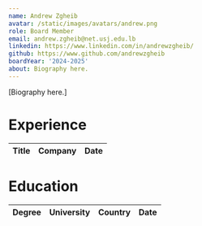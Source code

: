 ```yaml
---
name: Andrew Zgheib
avatar: /static/images/avatars/andrew.png
role: Board Member
email: andrew.zgheib@net.usj.edu.lb
linkedin: https://www.linkedin.com/in/andrewzgheib/
github: https://www.github.com/andrewzgheib
boardYear: '2024-2025'
about: Biography here.
---
```


[Biography here.]

<h1>Experience</h1>

| Title | Company | Date |
| ----- | ------- | ---- |

<h1>Education</h1>

| Degree | University | Country | Date |
| ------ | ---------- | ------- | ---- |
